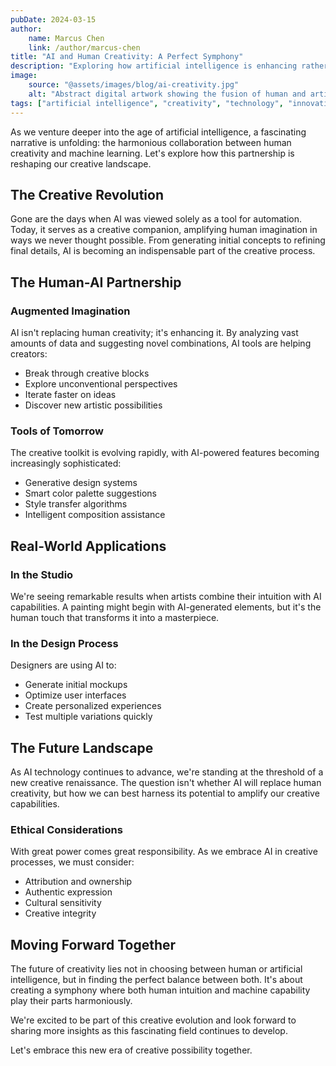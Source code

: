 ```yaml
---
pubDate: 2024-03-15
author:
    name: Marcus Chen
    link: /author/marcus-chen
title: "AI and Human Creativity: A Perfect Symphony"
description: "Exploring how artificial intelligence is enhancing rather than replacing human creativity. Discover the fascinating intersection of machine learning and artistic expression in modern creative workflows."
image:
    source: "@assets/images/blog/ai-creativity.jpg"
    alt: "Abstract digital artwork showing the fusion of human and artificial intelligence creativity"
tags: ["artificial intelligence", "creativity", "technology", "innovation", "digital art"]
---
```


As we venture deeper into the age of artificial intelligence, a fascinating narrative is unfolding: the harmonious collaboration between human creativity and machine learning. Let's explore how this partnership is reshaping our creative landscape.

## The Creative Revolution

Gone are the days when AI was viewed solely as a tool for automation. Today, it serves as a creative companion, amplifying human imagination in ways we never thought possible. From generating initial concepts to refining final details, AI is becoming an indispensable part of the creative process.

## The Human-AI Partnership

### Augmented Imagination

AI isn't replacing human creativity; it's enhancing it. By analyzing vast amounts of data and suggesting novel combinations, AI tools are helping creators:

- Break through creative blocks
- Explore unconventional perspectives
- Iterate faster on ideas
- Discover new artistic possibilities

### Tools of Tomorrow

The creative toolkit is evolving rapidly, with AI-powered features becoming increasingly sophisticated:

- Generative design systems
- Smart color palette suggestions
- Style transfer algorithms
- Intelligent composition assistance

## Real-World Applications

### In the Studio

We're seeing remarkable results when artists combine their intuition with AI capabilities. A painting might begin with AI-generated elements, but it's the human touch that transforms it into a masterpiece.

### In the Design Process

Designers are using AI to:

- Generate initial mockups
- Optimize user interfaces
- Create personalized experiences
- Test multiple variations quickly

## The Future Landscape

As AI technology continues to advance, we're standing at the threshold of a new creative renaissance. The question isn't whether AI will replace human creativity, but how we can best harness its potential to amplify our creative capabilities.

### Ethical Considerations

With great power comes great responsibility. As we embrace AI in creative processes, we must consider:

- Attribution and ownership
- Authentic expression
- Cultural sensitivity
- Creative integrity

## Moving Forward Together

The future of creativity lies not in choosing between human or artificial intelligence, but in finding the perfect balance between both. It's about creating a symphony where both human intuition and machine capability play their parts harmoniously.

We're excited to be part of this creative evolution and look forward to sharing more insights as this fascinating field continues to develop.

Let's embrace this new era of creative possibility together.

